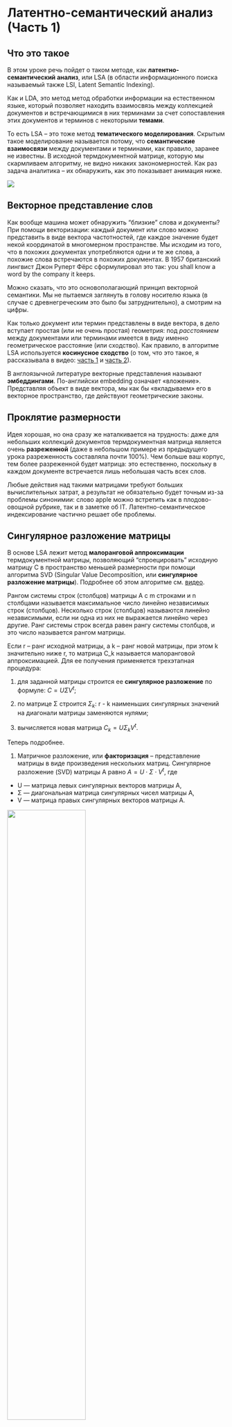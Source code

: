 # Латентно-семантический анализ (Часть 1)

## Что это такое

В этом уроке речь пойдет о таком методе, как **латентно-семантический анализ**, или LSA (в области информационного поиска называемый также LSI, Latent Semantic Indexing). 

Как и LDA, это метод метод обработки информации на естественном языке, который позволяет находить взаимосвязь между коллекцией документов и встречающимися в них терминами за счет сопоставления этих документов и терминов с некоторыми **темами**. 

То есть LSA -- это тоже метод **тематического моделирования**. Скрытым такое моделирование называется потому, что **семантические взаимосвязи** между документами и терминами, как правило, заранее не известны. В исходной термдокументной матрице, которую мы скармливаем алгоритму, не видно никаких закономерностей. Как раз задача аналитика -- их обнаружить, как это показывает анимация ниже. 

![](https://sysblok.ru/wp-content/uploads/2019/07/image16.gif)

## Векторное представление слов

Как вообще машина может обнаружить "близкие" слова и документы? При помощи векторизации: каждый документ или слово можно представить в виде вектора частотностей, где каждое значение будет некой координатой в многомерном пространстве.
Мы исходим из того, что в похожих документах употребляются одни и те же слова, а похожие слова встречаются в похожих документах. В 1957 британский лингвист Джон Руперт Фёрс сформулировал это так: you shall know a word by the company it keeps. 

Можно сказать, что это основополагающий принцип векторной семантики. Мы не пытаемся заглянуть в голову носителю языка (в случае с древнегреческим это было бы затруднительно), а смотрим на цифры.

Как только документ или термин представлены в виде вектора, в дело вступает простая (или не очень простая) геометрия: под _расстоянием_ между документами или терминами имеется в виду именно геометрическое расстояние (или сходство). Как правило, в алгоритме LSA используется **косинусное сходство** (о том, что это такое, я рассказывала в видео: [часть 1](https://vk.com/video-211800158_456239261) и [часть 2](https://vk.com/video-211800158_456239263)).

В англоязычной литературе векторные представления называют **эмбеддингами**. По-английски embedding означает «вложение». Представляя объект в виде вектора, мы как бы «вкладываем» его в векторное пространство, где действуют геометрические законы.

## Проклятие размерности

Идея хорошая, но она сразу же наталкивается на трудность: даже для небольших коллекций документов термдокументная матрица является очень **разреженной** (даже в небольшом примере из предыдущего урока разреженность составляла почти 100%). Чем больше ваш корпус, тем более разреженной будет матрица: это естественно, поскольку в каждом документе встречается лишь небольшая часть всех слов. 

Любые действия над такими матрицами требуют больших вычислительных затрат, а результат не обязательно будет точным из-за проблемы синонимии: слово apple можно встретить как в плодово-овощной рубрике, так и в заметке об IT. Латентно-семантическое индексирование частично решает обе проблемы. 

## Сингулярное разложение матрицы

В основе LSA лежит метод **малоранговой аппроксимации** термдокументной матрицы, позволяющий "спроецировать" исходную матрицу C в пространство меньшей размерности при помощи алгоритма SVD (Singular Value Decomposition, или **сингулярное разложение матрицы**). Подробнее об этом алгоритме см. [видео](https://vk.com/video-211800158_456239325).

:::infobox
Рангом системы строк (столбцов) матрицы A с m строками и n столбцами называется максимальное число линейно независимых строк (столбцов). Несколько строк (столбцов) называются линейно независимыми, если ни одна из них не выражается линейно через другие. Ранг системы строк всегда равен рангу системы столбцов, и это число называется рангом матрицы. 
:::

Если r -- ранг исходной матрицы, а k -- ранг новой матрицы, при этом k значительно ниже r, то матрица C_k называется малоранговой аппроксимацией. Для ее получения применяется трехэтапная процедура:

1.  для заданной матрицы строится ее **сингулярное разложение** по формуле: $C = UΣV^t$;

2.  по матрице Σ строится $Σ_k$: r - k наименьших сингулярных значений на диагонали матрицы заменяются нулями;

3. вычисляется новая матрица $C_k = UΣ_kV^t$.

Теперь подробнее. 

1. Матричное разложение, или **факторизация** -- представление матрицы в виде произведения нескольких матриц. Сингулярное разложение (SVD) матрицы A равно $A=U⋅Σ⋅V^t$, где
- U — матрица левых сингулярных векторов матрицы A,
- Σ — диагональная матрица сингулярных чисел матрицы A,
- V — матрица правых сингулярных векторов матрицы A.

![](https://upload.wikimedia.org/wikipedia/commons/thumb/c/c8/Singular_value_decomposition_visualisation.svg/1024px-Singular_value_decomposition_visualisation.svg.png){ width=60% }

2. Сингулярные значения в диагональной матрице всегда упорядочены по убыванию, и можно без больших потерь отсечь малоинформативные ряды или столбцы. Как правило,  так и делают, и такое SVD называется **усеченным**.

![](https://upload.wikimedia.org/wikipedia/commons/thumb/c/c4/Reduced_Singular_Value_Decompositions.svg/220px-Reduced_Singular_Value_Decompositions.svg.png)


Сингулярные векторы (они выделены цветом) в матрицах U и V соответствуют темам в тексте, которых в общей сложности k штук. Чему равно k — человек задает вручную при вычислении разложения, а значит, всегда есть возможность найти ровно k тем. Математически это представлено так, что алгоритм разложения выбирает из исходной матрицы k самых больших сингулярных чисел и формирует из них среднюю матрицу Σ, элементы которой идут по диагонали. ([Отсюда](https://sysblok.ru/knowhow/kak-ponjat-o-chem-tekst-ne-chitaja-ego/)).

Строки матрицы U соответствуют словам; а в V^t столбцы соответствуют отдельным документам. Следовательно, первая строка матрицы U показывает, в каких документах встречается слово, а первый столбец V^T показывает, какие темы встречаются в документе.

3. Умножение U на Σ дает векторное представление слов; умножение Σ на V -- векторное представление документов. Часто пространство слов объединяют с пространством документов, что позволяет находить ближайшие документы по поисковому запросу. 

Все это будет понятнее на простом примере.

## Простой пример

Рассморим это на простом примере ([отсюда](https://www.engr.uvic.ca/~seng474/svd.pdf)).

Допустим, у нас есть пять документов. 

_d1 : Romeo and Juliet._

_d2 : Juliet: O happy dagger!_

_d3 : Romeo died by dagger"._

_d4 : "Live free or die", that's the New-Hampshire's motto._

_d5 : Did you know, New Hampshire is in New-England._

Поисковый запрос: _dies_, _dagger_. Очевидно, ближе всего к запросу d3, т.к. он содержит оба слова. Но какой документ должен быть следующим? И d2, d4 содержат по одному слову из запроса, а явно релевантный d1 -- ни одного. 

Составим термдокументную матрицу.

```r
df = data.frame(d1 = c(c(1, 1), rep(0, 6)),
                d2 = c(c(0, 1, 1, 1), rep(0, 4)),
                d3 = c(1, 0, 0, 1, 0, 1, 0, 0),
                d4 = c(rep(0, 4), rep(1, 4)),
                d5 = c(rep(0, 7), c(1)))
rownames(df) <- c("romeo", "juliet", "happy", "dagger", "live",
                  "die", "free", "new-hampshire")             
df
```
И применим SVD.

```r
result = svd(df)
S = round((diag(result$d, nrow = length(result$d))), 3)

S
```
Сингулярные значения меньше двух усекаем, остается два сингулярных значения.

```r
S_truncated <- S[1:2,1:2]

S_truncated
```
Матрица левых сингулярных векторов выглядит так:

```r
U <- round((result$u), 3)

U
```
От нее отсекаются все столбцы, кроме первых двух; каждый ряд в этой матрице отвечает за определенный термин:

```r
U_truncated <- U[,1:2]

U_truncated
```

Матрица правых сингулярных векторов тоже усекается:

```r
Vt_truncated <- round((t(result$v[,1:2])), 3)

Vt_truncated
```
Каждый столбец в этой матрице соответствует одному документу.

Умножим U на S_truncated (усеченную сигму), и S_truncated -- на V_t, мы объединяем документы и термины в единое векторное пространство. 

```r
# эмбеддинги документов
doc_emb <- round((S_truncated %*% Vt_truncated), 3)
colnames(doc_emb) <- c("d1", "d2", "d3", "d4", "d5")

doc_emb 
```

```r
# эмбеддинги слов
word_emb <- round((U_truncated %*% S_truncated), 3)

rownames(word_emb) <- c("romeo", "juliet", "happy", "dagger", "live", "die", "free", "new-hampshire") 

word_emb
```

Координаты поискового запроса (который рассматриваем как новый документ) считаем как центроид двух векторов его слов:

```r
q = c("die", "dagger")
q_doc <-  colSums(word_emb[rownames(word_emb) %in% q, ]) / 2
q_doc
```
Объединяем все в единый датафрейм.
```r
library(tidyverse)

all_df <- rbind(word_emb, t(doc_emb), q_doc)
all_df <- as_tibble(all_df, rownames = "names") 

all_df
```
Добавим еще одну переменную. 

```r
type <- c(rep("word", 8), rep("doc", 6))
all_df <- all_df %>% bind_cols(type)
colnames(all_df) <- c("x", "dim1", "dim2", "type")

all_df
```

```r
zero = tibble(dim1 = 0, dim2 = 0)
line1 = all_df %>% filter(x == "d1") %>% 
  select(-x, -type) %>% bind_rows(zero)
line2 = all_df %>% filter(x == "d5") %>% 
  select(-x, -type) %>% bind_rows(zero)
lm1 = summary(lm(data=line1, dim2 ~ dim1))
lm2 = summary(lm(data=line2, dim2 ~ dim1))
```

Теперь строим график.

```r
library(ggrepel)

all_df %>% 
  ggplot(aes(dim1, dim2, 
             color = as.factor(type), label = x)) +
  geom_point(show.legend = F) + 
  geom_text_repel(aes(fontface = "bold"), show.legend = F) +
  theme_bw() + 
  xlab(NULL) + 
  ylab(NULL) +
  geom_abline(slope = 0, intercept = 0, linetype = "dotted") +
  geom_vline(xintercept = -1.10, linetype = "dotted") +
  coord_cartesian(xlim = c(-1.7, 0.2), ylim = c(-1.5, 1.5)) +
  geom_abline(slope = lm1$coefficients[2], 
              intercept = lm1$coefficients[1], linetype = "dotted") + 
  geom_abline(slope = lm2$coefficients[2], 
              intercept = lm2$coefficients[1], linetype = "dotted")
```

Как видно, поисковый запрос оказался ближе к d2, чем к d4, хотя в каждом из документов было одно слово из запроса. Более того: он оказался ближе к d1, в котором не было ни одного слова из запроса! Наш алгоритм оказался достаточно умен, чтобы понять, что d1 более релевантен, хотя и не содержит точных совпадений с поисковыми словами. Возможно, человек дал бы такую же рекомендацию.

Мы исследовали наш небольшой корпус графически, теперь посчитаем косинусное расстояние.

```r
dist_mx <- all_df %>% 
  filter(type == "doc") %>% 
  select(-x, -type) %>% 
  philentropy::distance(method = "cosine") 

rownames(dist_mx) <- c("d1", "d2", "d3", "d4", "d5", "q")
colnames(dist_mx) <- c("d1", "d2", "d3", "d4", "d5", "q")

dist_mx
```
## Делаем это опрятно 

```r
library(tidyr)

tidy_corpus <- df %>% 
  as_tibble(rownames = "word") %>% 
  pivot_longer(d1:d5, names_to = "doc")

tidy_corpus

```

```r
library(widyr)

tidy_u <- tidy_corpus %>% 
  widely_svd(word, doc, value,
             nv = 2, maxit = 100) %>% 
  pivot_wider(names_from = dimension, values_from = value) 

tidy_u[, 2:3] <- round(tidy_u[, 2:3], 3)

tidy_u
```

Сравним с тем, что у нас получилось выше.

```r
near(as.data.frame(U_truncated), tidy_u[,2:3])
```

Итак, мы получили только матрицу правых сингулярных векторов. Чтобы получить word_emb, используем аргумент `weight_d`:

```r
tidy_word_emb <- tidy_corpus %>% 
  widely_svd(word, doc, value, 
             nv = 2, maxit = 100, 
             weight_d = T) %>% 
  pivot_wider(names_from = dimension, values_from = value) %>% 
  rename(item = word, dim1 = `1`, dim2 = `2`)

tidy_word_emb[, 2:3] <- round(tidy_word_emb[, 2:3], 3)

tidy_word_emb
```
Снова сравним. Округление не всегда с точностью до тысячных совпадает, но в целом результат такой же.

```r
word_emb
```

Осталось понять, как _опрятно_ получить doc_emb. Нам нужна частотность слов в каждом документе, она хранится в объекте `tidy_corpus`.

```r
library(tidytext)

word_mx <- tidy_corpus %>% 
  cast_sparse(doc, word, value)

word_mx
```

Эмбеддинги слов преобразуем в тот же формат. 

```r
embedding_mx <- tidy_word_emb %>%
  pivot_longer(2:3, names_to = "dimension") %>% 
  cast_sparse(item, dimension, value)

embedding_mx
```
Перемножаем частотности слов в документе и эмбеддингов слов. 

```r
doc_mx <- word_mx %*% embedding_mx

doc_mx <- as.data.frame(as.matrix(doc_mx))

tidy_doc_emb <- doc_mx %>% 
  as_tibble(rownames = "item")

tidy_doc_emb 
```

Значения отличаются от того, что мы видели выше, поскольку мы рассматриваем каждый документ как набор слов^[Подход, предлагаемый здесь: https://smltar.com/embeddings.html#understand-word-embeddings-by-finding-them-yourself]. Посмотрим на графике, как это скажется на результате.

```r
all_df <- tidy_word_emb %>% 
  bind_rows(tidy_doc_emb) %>% 
  mutate(type = c(rep("word", 8), rep("doc", 5)))

all_df
```

Теперь строим график.

```r
zero = tibble(dim1 = 0, dim2 = 0)
line1 = all_df %>% 
  filter(item == "d1") %>% 
  select(-item, -type) %>% 
  bind_rows(zero)
line2 = all_df %>% 
  filter(item == "d5") %>% 
  select(-item, -type) %>% 
  bind_rows(zero)
lm1 = summary(lm(data=line1, dim2 ~ dim1))
lm2 = summary(lm(data=line2, dim2 ~ dim1))
```


```r
library(tidyverse)
library(ggrepel)

all_df %>% 
  ggplot(aes(dim1, dim2, 
             color = as.factor(type), label = item)) +
  geom_point(show.legend = F) + 
  geom_text_repel(aes(fontface = "bold"), show.legend = F) +
  theme_bw() + 
  xlab(NULL) + 
  ylab(NULL) +
  geom_abline(slope = 0, intercept = 0, linetype = "dotted") +
  geom_abline(slope = lm1$coefficients[2], 
              intercept = lm1$coefficients[1], linetype = "dotted") + 
  geom_abline(slope = lm2$coefficients[2], 
              intercept = lm2$coefficients[1], linetype = "dotted") +
  coord_cartesian(xlim = c(-3.5, 0.2), ylim = c(-4, 3))
  
```

Картинка похожа на то, что мы видели выше, кроме того, что документы "уехали" влево (что, впрочем, при использовании косинусного сходства не важно, т.к. оно оценивает угол между векторами). Это связано с тем, что мы суммировали эмбединги для документов; как вариант, можно взять среднее, т.е. разделить на число слов в каждом документе.

```r
doc_length <-  colSums(df)

tidy_doc_emb <- tidy_doc_emb %>% 
  mutate(length = doc_length) %>% 
  mutate(dim1 = dim1 / doc_length, 
         dim2 = dim2 / doc_length) %>% 
  select(-length)
```

```r
all_df <- tidy_word_emb %>% 
  bind_rows(tidy_doc_emb) %>% 
  mutate(type = c(rep("word", 8), rep("doc", 5)))
```

```r
zero = tibble(dim1 = 0, dim2 = 0)
line1 = all_df %>% 
  filter(item == "d1") %>% 
  select(-item, -type) %>% 
  bind_rows(zero)
line2 = all_df %>% 
  filter(item == "d5") %>% 
  select(-item, -type) %>% 
  bind_rows(zero)
lm1 = summary(lm(data=line1, dim2 ~ dim1))
lm2 = summary(lm(data=line2, dim2 ~ dim1))
```


```r
all_df %>% 
  ggplot(aes(dim1, dim2, 
             color = as.factor(type), label = item)) +
  geom_point(show.legend = F) + 
  geom_text_repel(aes(fontface = "bold"), show.legend = F) +
  theme_bw() + 
  xlab(NULL) + 
  ylab(NULL) +
  geom_abline(slope = 0, intercept = 0, linetype = "dotted") +
  geom_abline(slope = lm1$coefficients[2], 
              intercept = lm1$coefficients[1], linetype = "dotted") + 
  geom_abline(slope = lm2$coefficients[2], 
              intercept = lm2$coefficients[1], linetype = "dotted") +
  coord_cartesian(xlim = c(-3.5, 0.2), ylim = c(-4, 3))

```


LSA, в отличие от LDA, -- это не вероятностная, а алгебраическая модель. Это значит, что термдокументная матрица может хранить не только данные об абсолютной встречаемости слова в документе (как это требует LDA), выраженные целыми числами, но и любые реальные числа. Как правило, используется tf_idf, о которой шла речь в одном из предыдущих уроков.









